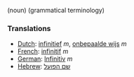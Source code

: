 (noun) (grammatical terminology)

===Translations===
*[[Dutch]]: [[infinitief]] ''m'', [[onbepaalde wijs]] ''m''
*[[French]]: [[infinitif]] ''m''
*[[German]]: [[Infinitiv]] ''m''
*[[Hebrew]]: [[שם הפועל]]